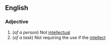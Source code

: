 ==English==

===Adjective===
{{en-adj}}

#(''of a person'') Not [[intellectual]]
#(''of a task'') Not requiring the use if the [[intellect]]